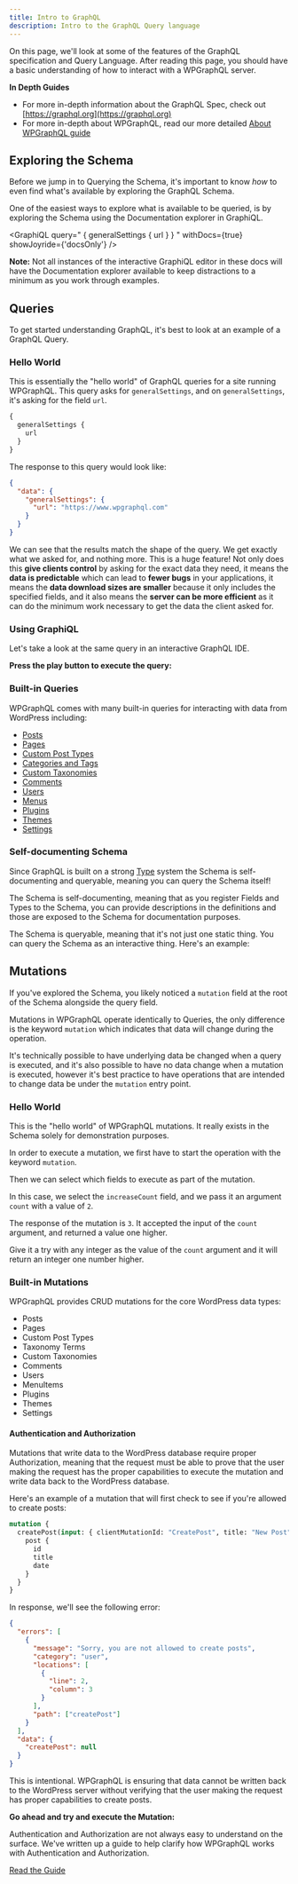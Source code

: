 ```yaml
---
title: Intro to GraphQL
description: Intro to the GraphQL Query language
---
```



On this page, we'll look at some of the features of the GraphQL specification and Query Language.
After reading this page, you should have a basic understanding of how to interact with a WPGraphQL
server.

**In Depth Guides**

- For more in-depth information about the GraphQL Spec, check out
  [https://graphql.org](https://graphql.org)
- For more in-depth about WPGraphQL, read our more detailed [About WPGraphQL guide](/guides/about-wpgraphql)

## Exploring the Schema

Before we jump in to Querying the Schema, it's important to know _how_ to even find what's available
by exploring the GraphQL Schema.

<Note title="Documentation Explorer" type="info">
  One of the easiest ways to explore what is available to be queried, is by
  exploring the Schema using the Documentation explorer in GraphiQL.
</Note>

<GraphiQL
  query="
    {
     generalSettings {
       url
     }
    }
    "
  withDocs={true}
  showJoyride={'docsOnly'}
/>

<Note type="warning">
  <strong>Note:</strong> Not all instances of the interactive GraphiQL editor in
  these docs will have the Documentation explorer available to keep distractions
  to a minimum as you work through examples.
</Note>

## Queries

To get started understanding GraphQL, it's best to look at an example of a GraphQL Query.

### Hello World

This is essentially the "hello world" of GraphQL queries for a site running WPGraphQL. This query
asks for `generalSettings`, and on `generalSettings`, it's asking for the field `url`.

```graphql
{
  generalSettings {
    url
  }
}
```

The response to this query would look like:

```json
{
  "data": {
    "generalSettings": {
      "url": "https://www.wpgraphql.com"
    }
  }
}
```

We can see that the results match the shape of the query. We get exactly what we asked for, and
nothing more. This is a huge feature! Not only does this **give clients control** by asking for the
exact data they need, it means the **data is predictable** which can lead to **fewer bugs** in your
applications, it means the **data download sizes are smaller** because it only includes the specified
fields, and it also means the **server can be more efficient** as it can do the minimum work necessary
to get the data the client asked for.

### Using GraphiQL

Let's take a look at the same query in an interactive GraphQL IDE.

**Press the play button to execute the query:**

<GraphiQL
  query="
    {
     generalSettings {
       url
     }
    }
    "
  showJoyride={false}
  withDocs={false}
/>

### Built-in Queries

WPGraphQL comes with many built-in queries for interacting with data from WordPress including:

- [Posts](/getting-started/posts/#queries)
- [Pages](/getting-started/pages/#queries)
- [Custom Post Types](/getting-started/custom-post-types/#queries)
- [Categories and Tags](/getting-started/categories-and-tags/#queries)
- [Custom Taxonomies](/getting-started/custom-taxonomies/#queries)
- [Comments](/getting-started/comments/#queries)
- [Users](/getting-started/users/#queries)
- [Menus](/getting-started/menus/#queries)
- [Plugins](/getting-started/plugins/#queries)
- [Themes](/getting-started/themes/#queries)
- [Settings](/getting-started/settings/#queries)

### Self-documenting Schema

Since GraphQL is built on a strong [Type](https://graphql.org/learn/schema/#type-system) system the
Schema is self-documenting and queryable, meaning you can query the Schema itself!

The Schema is self-documenting, meaning that as you register Fields and Types to the Schema, you
can provide descriptions in the definitions and those are exposed to the Schema for documentation
purposes.

The Schema is queryable, meaning that it's not just one static thing. You can query the Schema as
an interactive thing. Here's an example:

<GraphiQL
  query="
  {
    __schema {
      types {
        fields {
          name
          type {
            kind
          }
          description
        }
      }
    }
  }
  "
/>

## Mutations

If you've explored the Schema, you likely noticed a `mutation` field at the root of the Schema
alongside the query field.

Mutations in WPGraphQL operate identically to Queries, the only difference is the keyword `mutation`
which indicates that data will change during the operation.

It's technically possible to have underlying data be changed when a query is executed, and it's also
possible to have no data change when a mutation is executed, however it's best practice to have
operations that are intended to change data be under the `mutation` entry point.

### Hello World

This is the "hello world" of WPGraphQL mutations. It really exists in the Schema solely for
demonstration purposes.

In order to execute a mutation, we first have to start the operation with the keyword `mutation`.

Then we can select which fields to execute as part of the mutation.

In this case, we select the `increaseCount` field, and we pass it an argument `count` with a value of `2`.

<GraphiQL
  query="
  mutation {
    increaseCount( count: 2 )
  }
  "
/>

The response of the mutation is `3`. It accepted the input of the `count` argument, and returned a
value one higher.

Give it a try with any integer as the value of the `count` argument and it will return an integer
one number higher.

### Built-in Mutations

WPGraphQL provides CRUD mutations for the core WordPress data types:

- Posts
- Pages
- Custom Post Types
- Taxonomy Terms
- Custom Taxonomies
- Comments
- Users
- MenuItems
- Plugins
- Themes
- Settings

#### Authentication and Authorization

Mutations that write data to the WordPress database require proper Authorization, meaning that the
request must be able to prove that the user making the request has the proper capabilities to execute
the mutation and write data back to the WordPress database.

Here's an example of a mutation that will first check to see if you're allowed to create posts:

```graphql
mutation {
  createPost(input: { clientMutationId: "CreatePost", title: "New Post" }) {
    post {
      id
      title
      date
    }
  }
}
```

In response, we'll see the following error:

```json
{
  "errors": [
    {
      "message": "Sorry, you are not allowed to create posts",
      "category": "user",
      "locations": [
        {
          "line": 2,
          "column": 3
        }
      ],
      "path": ["createPost"]
    }
  ],
  "data": {
    "createPost": null
  }
}
```

This is intentional. WPGraphQL is ensuring that data cannot be written back to the WordPress server
without verifying that the user making the request has proper capabilities to create posts.

**Go ahead and try and execute the Mutation:**

<GraphiQL
  query='
  mutation {
    createPost( input: {
      clientMutationId: "CreatePost"
      title: "New Post"
    } ) {
      post {
        id
        title
        date
      }
    }
  }
  '
/>

<Note title="Authentication & Authorization Guide" type="warning">
Authentication and Authorization are not always easy to understand on the surface. We've written up
a guide to help clarify how WPGraphQL works with Authentication and Authorization.

<a href="/guides/authentication-and-authorization/">Read the Guide</a>

</Note>
